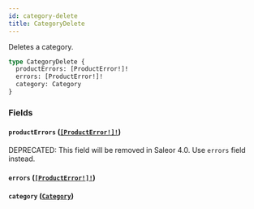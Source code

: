 ```yaml
---
id: category-delete
title: CategoryDelete
---
```


Deletes a category.

```graphql
type CategoryDelete {
  productErrors: [ProductError!]!
  errors: [ProductError!]!
  category: Category
}
```

### Fields

#### `productErrors` ([`[ProductError!]!`](/developer/api-reference/objects/product-error))

<span class="badge badge--warning">DEPRECATED: This field will be removed in Saleor 4.0. Use `errors` field instead.</span>

#### `errors` ([`[ProductError!]!`](/developer/api-reference/objects/product-error))

#### `category` ([`Category`](/developer/api-reference/objects/category))

